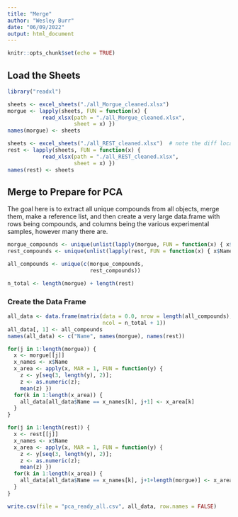 ```yaml
---
title: "Merge"
author: "Wesley Burr"
date: "06/09/2022"
output: html_document
---
```


```r
knitr::opts_chunk$set(echo = TRUE)
```

## Load the Sheets

```r
library("readxl")
```

```r
sheets <- excel_sheets("./all_Morgue_cleaned.xlsx") 
morgue <- lapply(sheets, FUN = function(x) {
           read_xlsx(path = "./all_Morgue_cleaned.xlsx",
                     sheet = x) })
names(morgue) <- sheets
```

```r
sheets <- excel_sheets("./all_REST_cleaned.xlsx")  # note the diff location
rest <- lapply(sheets, FUN = function(x) {
           read_xlsx(path = "./all_REST_cleaned.xlsx",
                     sheet = x) })
names(rest) <- sheets
```

## Merge to Prepare for PCA

The goal here is to extract all unique compounds from all objects, merge them,
make a reference list, and then create a very large data.frame with rows
being compounds, and columns being the various experimental samples, however
many there are.

```r
morgue_compounds <- unique(unlist(lapply(morgue, FUN = function(x) { x$Name })))
rest_compounds <- unique(unlist(lapply(rest, FUN = function(x) { x$Name })))
```

```r
all_compounds <- unique(c(morgue_compounds,
                          rest_compounds))
```

```r
n_total <- length(morgue) + length(rest)
```

### Create the Data Frame

```r
all_data <- data.frame(matrix(data = 0.0, nrow = length(all_compounds),
                              ncol = n_total + 1))
all_data[, 1] <- all_compounds
names(all_data) <- c("Name", names(morgue), names(rest))
```

```r
for(j in 1:length(morgue)) {
  x <- morgue[[j]]
  x_names <- x$Name
  x_area <- apply(x, MAR = 1, FUN = function(y) { 
    z <- y[seq(3, length(y), 2)]; 
    z <- as.numeric(z);
    mean(z) })
  for(k in 1:length(x_area)) {
    all_data[all_data$Name == x_names[k], j+1] <- x_area[k]
  }
}
```

```r
for(j in 1:length(rest)) {
  x <- rest[[j]]
  x_names <- x$Name
  x_area <- apply(x, MAR = 1, FUN = function(y) { 
    z <- y[seq(3, length(y), 2)]; 
    z <- as.numeric(z);
    mean(z) })
  for(k in 1:length(x_area)) {
    all_data[all_data$Name == x_names[k], j+1+length(morgue)] <- x_area[k]
  }
}
```

```r
write.csv(file = "pca_ready_all.csv", all_data, row.names = FALSE)
```


